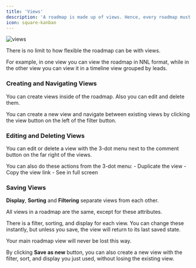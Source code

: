 ```yaml
---
title: 'Views'
description: 'A roadmap is made up of views. Hence, every roadmap must have a view.'
icon: square-kanban
---
```


![views](/images/views.png)

There is no limit to how flexible the roadmap can be with views. 

For example, in one view you can view the roadmap in NNL format, while in the other view you can view it in a timeline view grouped by leads.

### Creating and Navigating Views

You can create views inside of the roadmap. Also you can edit and delete them.

You can create a new view and navigate between existing views by clicking the view button on the left of the filter button.

### Editing and Deleting Views

You can edit or delete a view with the 3-dot menu next to the comment button on the far right of the views.

<Note>
You can also do these actions from the 3-dot menu:
- Duplicate the view 
- Copy the view link 
- See in full screen 
</Note>

### Saving Views

**Display**, **Sorting** and **Filtering** separate views from each other.

All views in a roadmap are the same, except for these attributes.

There is a filter, sorting, and display for each view. You can change these instantly, but unless you save, the view will return to its last saved state.

Your main roadmap view will never be lost this way.

By clicking **Save as new** button, you can also create a new view with the filter, sort, and display you just used, without losing the existing view.


